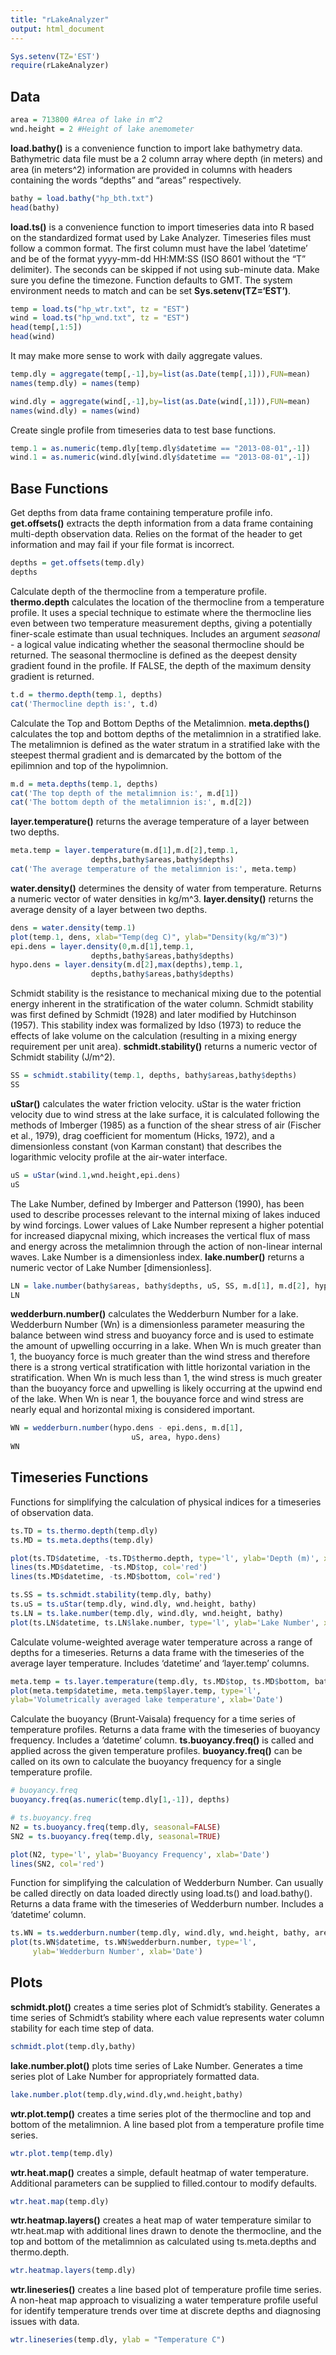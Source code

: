 ```yaml
---
title: "rLakeAnalyzer"
output: html_document
---
```


```r
Sys.setenv(TZ='EST')
require(rLakeAnalyzer)
```

Data
----

```r
area = 713800 #Area of lake in m^2
wnd.height = 2 #Height of lake anemometer
```

**load.bathy()** is a convenience function to import lake bathymetry data. Bathymetric data file must be a 2 column array where depth (in meters) and area (in meters^2) information are provided in columns with headers containing the words "depths" and "areas" respectively.

```r
bathy = load.bathy("hp_bth.txt")
head(bathy)
```

**load.ts()** is a convenience function to import timeseries data into R based on the standardized format used by Lake Analyzer. Timeseries files must follow a common format. The first column must have the label ’datetime’ and be of the format yyyy-mm-dd HH:MM:SS (ISO 8601 without the "T" delimiter). The seconds can be skipped if not using sub-minute data. Make sure you define the timezone. Function defaults to GMT. The system environment needs to match and can be set **Sys.setenv(TZ='EST')**.

```r
temp = load.ts("hp_wtr.txt", tz = "EST")
wind = load.ts("hp_wnd.txt", tz = "EST")
head(temp[,1:5])
head(wind)
```

It may make more sense to work with daily aggregate values.

```r
temp.dly = aggregate(temp[,-1],by=list(as.Date(temp[,1])),FUN=mean)
names(temp.dly) = names(temp)

wind.dly = aggregate(wind[,-1],by=list(as.Date(wind[,1])),FUN=mean)
names(wind.dly) = names(wind)
```

Create single profile from timeseries data to test base functions.

```r
temp.1 = as.numeric(temp.dly[temp.dly$datetime == "2013-08-01",-1])
wind.1 = as.numeric(wind.dly[wind.dly$datetime == "2013-08-01",-1])
```

Base Functions
--------------

Get depths from data frame containing temperature profile info. **get.offsets()** extracts the depth information from a data frame containing multi-depth observation data. Relies on the format of the header to get information and may fail if your file format is incorrect.

```r
depths = get.offsets(temp.dly)
depths
```

Calculate depth of the thermocline from a temperature profile. **thermo.depth** calculates the location of the thermocline from a temperature profile. It uses a special technique to estimate where the thermocline lies even between two temperature measurement depths, giving a potentially finer-scale estimate than usual techniques. Includes an argument *seasonal* - a logical value indicating whether the seasonal thermocline should be returned. The seasonal thermocline is defined as the deepest density gradient found in the profile. If FALSE, the depth of the maximum density gradient is returned.

```r
t.d = thermo.depth(temp.1, depths)
cat('Thermocline depth is:', t.d)
```

Calculate the Top and Bottom Depths of the Metalimnion. **meta.depths()** calculates the top and bottom depths of the metalimnion in a stratified lake. The metalimnion is defined as the water stratum in a stratified lake with the steepest thermal gradient and is demarcated by the bottom of the epilimnion and top of the hypolimnion.

```r
m.d = meta.depths(temp.1, depths)
cat('The top depth of the metalimnion is:', m.d[1])
cat('The bottom depth of the metalimnion is:', m.d[2])
```

**layer.temperature()** returns the average temperature of a layer between two depths.

```r
meta.temp = layer.temperature(m.d[1],m.d[2],temp.1,
                  depths,bathy$areas,bathy$depths)
cat('The average temperature of the metalimnion is:', meta.temp)
```

**water.density()** determines the density of water from temperature. Returns a numeric vector of water densities in kg/m^3. **layer.density()** returns the average density of a layer between two depths.

```r
dens = water.density(temp.1)
plot(temp.1, dens, xlab="Temp(deg C)", ylab="Density(kg/m^3)")
epi.dens = layer.density(0,m.d[1],temp.1,
                  depths,bathy$areas,bathy$depths)
hypo.dens = layer.density(m.d[2],max(depths),temp.1,
                  depths,bathy$areas,bathy$depths)
```

Schmidt stability is the resistance to mechanical mixing due to the potential energy inherent in the stratification of the water column. Schmidt stability was first defined by Schmidt (1928) and later modified by Hutchinson (1957). This stability index was formalized by Idso (1973) to reduce the effects of lake volume on the calculation (resulting in a mixing energy requirement per unit area). **schmidt.stability()** returns a numeric vector of Schmidt stability (J/m^2).

```r
SS = schmidt.stability(temp.1, depths, bathy$areas,bathy$depths)
SS
```

**uStar()** calculates the water friction velocity. uStar is the water friction velocity due to wind stress at the lake surface, it is calculated following the methods of Imberger (1985) as a function of the shear stress of air (Fischer et al., 1979), drag coefficient for momentum (Hicks, 1972), and a dimensionless constant (von Karman constant) that describes the logarithmic velocity profile at the air-water interface.

```r
uS = uStar(wind.1,wnd.height,epi.dens)
uS
```

The Lake Number, defined by Imberger and Patterson (1990), has been used to describe processes relevant to the internal mixing of lakes induced by wind forcings. Lower values of Lake Number represent a higher potential for increased diapycnal mixing, which increases the vertical flux of mass and energy across the metalimnion through the action of non-linear internal waves. Lake Number is a dimensionless index. **lake.number()** returns a numeric vector of Lake Number [dimensionless].

```r
LN = lake.number(bathy$areas, bathy$depths, uS, SS, m.d[1], m.d[2], hypo.dens)
LN
```

**wedderburn.number()** calculates the Wedderburn Number for a lake. Wedderburn Number (Wn) is a dimensionless parameter measuring the balance between wind stress and buoyancy force and is used to estimate the amount of upwelling occurring in a lake. When Wn is much greater than 1, the buoyancy force is much greater than the wind stress and therefore there is a strong vertical stratification with little horizontal variation in the stratification. When Wn is much less than 1, the wind stress is much greater than the buoyancy force and upwelling is likely occurring at the upwind end of the lake. When Wn is near 1, the bouyance force and wind stress are nearly equal and horizontal mixing is considered important.

```r
WN = wedderburn.number(hypo.dens - epi.dens, m.d[1], 
                           uS, area, hypo.dens)
WN
```

Timeseries Functions
--------------------

Functions for simplifying the calculation of physical indices for a timeseries of observation data.

```r
ts.TD = ts.thermo.depth(temp.dly)
ts.MD = ts.meta.depths(temp.dly)

plot(ts.TD$datetime, -ts.TD$thermo.depth, type='l', ylab='Depth (m)', xlab='Date')
lines(ts.MD$datetime, -ts.MD$top, col='red')
lines(ts.MD$datetime, -ts.MD$bottom, col='red')

ts.SS = ts.schmidt.stability(temp.dly, bathy)
ts.uS = ts.uStar(temp.dly, wind.dly, wnd.height, bathy)
ts.LN = ts.lake.number(temp.dly, wind.dly, wnd.height, bathy)
plot(ts.LN$datetime, ts.LN$lake.number, type='l', ylab='Lake Number', xlab='Date')
```

Calculate volume-weighted average water temperature across a range of depths for a timeseries. Returns a data frame with the timeseries of the average layer temperature. Includes ‘datetime’ and ‘layer.temp’ columns.

```r
meta.temp = ts.layer.temperature(temp.dly, ts.MD$top, ts.MD$bottom, bathy)
plot(meta.temp$datetime, meta.temp$layer.temp, type='l',
ylab='Volumetrically averaged lake temperature', xlab='Date')
```

Calculate the buoyancy (Brunt-Vaisala) frequency for a time series of temperature
profiles. Returns a data frame with the timeseries of buoyancy frequency. Includes a ‘datetime’ column. **ts.buoyancy.freq()** is called and applied across the given temperature profiles. **buoyancy.freq()** can be called on its own to calculate the buoyancy frequency for a single temperature profile.

```r
# buoyancy.freq
buoyancy.freq(as.numeric(temp.dly[1,-1]), depths)

# ts.buoyancy.freq
N2 = ts.buoyancy.freq(temp.dly, seasonal=FALSE)
SN2 = ts.buoyancy.freq(temp.dly, seasonal=TRUE)

plot(N2, type='l', ylab='Buoyancy Frequency', xlab='Date')
lines(SN2, col='red')
```

Function for simplifying the calculation of Wedderburn Number. Can usually be called directly on data loaded directly using load.ts() and load.bathy(). Returns a data frame with the timeseries of Wedderburn number. Includes a ‘datetime’ column.

```r
ts.WN = ts.wedderburn.number(temp.dly, wind.dly, wnd.height, bathy, area)
plot(ts.WN$datetime, ts.WN$wedderburn.number, type='l', 
     ylab='Wedderburn Number', xlab='Date')
```

Plots
-----

**schmidt.plot()** creates a time series plot of Schmidt’s stability. Generates a time series of Schmidt’s stability where each value represents water column stability
for each time step of data.

```r
schmidt.plot(temp.dly,bathy)
```

**lake.number.plot()** plots time series of Lake Number. Generates a time series plot of Lake Number for appropriately formatted data.

```r
lake.number.plot(temp.dly,wind.dly,wnd.height,bathy)
```

**wtr.plot.temp()** creates a time series plot of the thermocline and top and bottom of
the metalimnion. A line based plot from a temperature profile time series.

```r
wtr.plot.temp(temp.dly)
```

**wtr.heat.map()** creates a simple, default heatmap of water temperature. Additional parameters can be supplied to filled.contour to modify defaults.

```r
wtr.heat.map(temp.dly)
```

**wtr.heatmap.layers()** creates a heat map of water temperature similar to wtr.heat.map with additional lines drawn to denote the thermocline, and the top and bottom of the metalimnion as calculated using ts.meta.depths and thermo.depth.

```r
wtr.heatmap.layers(temp.dly)
```

**wtr.lineseries()** creates a line based plot of temperature profile time series. A non-heat map approach to visualizing a water temperature profile useful for identify temperature trends over time at discrete depths and diagnosing issues with data.

```r
wtr.lineseries(temp.dly, ylab = "Temperature C")
```